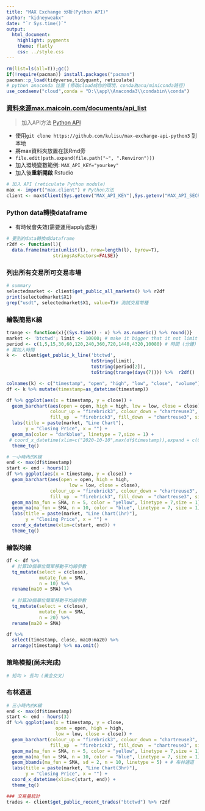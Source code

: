```yaml
---
title: "MAX Exchange 分析(Python API)"
author: "kidneyweakx"
date: "`r Sys.time()`"
output:
  html_document:
    highlight: pygments
    theme: flatly
    css: ../style.css
---
```

```r
rm(list=ls(all=T));gc()
if(!require(pacman)) install.packages("pacman")
pacman::p_load(tidyverse,tidyquant, reticulate)
# python anaconda 位置 (修改cloud成你的環境，conda為ana/miniconda路徑)
use_condaenv("cloud",conda = "D:\\app\\Anaconda3\\condabin\\conda") 
```

### [資料來源max.maicoin.com/documents/api_list](https://max.maicoin.com/documents/api_list)

> 加入API方法 [Python API](https://github.com/kulisu/max-exchange-api-python3)

+ 使用`git clone https://github.com/kulisu/max-exchange-api-python3` 到本地
+ 將max資料夾放置在該Rmd旁
+ `file.edit(path.expand(file.path("~", ".Renviron")))`
+ 加入環境變數範例: `MAX_API_KEY="yourkey"`
+ 加入後**重新開啟** Rstudio

```r
# 加入 API (reticulate Python module)
max <- import("max.client") # Python方法
client <- max$Client(Sys.getenv("MAX_API_KEY"),Sys.getenv("MAX_API_SECRET"))
```

### Python data轉換dataframe
+ 有時候會失效(需要運用apply處理)

```r
# 要到的data轉換成dataframe
r2df <- function(l){
  data.frame(matrix(unlist(l), nrow=length(l), byrow=T),
                 stringsAsFactors=FALSE)}
```

### 列出所有交易所可交易市場

```r
# summary
selectedmarket <- client$get_public_all_markets() %>% r2df
print(selectedmarket$X1)
grep("usdt", selectedmarket$X1, value=T)# 測試交易幣種
```

### 繪製簡易K線
```r
trange <- function(x){(Sys.time() - x) %>% as.numeric() %>% round()}
market <- 'btctwd'; limit <- 10000; # make it bigger that it not limit
period <- c(1,5,15,30,60,120,240,360,720,1440,4320,10080) # 時間 (分鐘)
# 需加入時間
k <-  client$get_public_k_line('btctwd', 
                               toString(limit), 
                               toString(period[2]),
                               toString(trange(days(7)))) %>%  r2df()
```

```r
colnames(k) <- c("timestamp", "open", "high", "low", "close", "volume")
df <- k %>% mutate(timestamp=as_datetime(timestamp)) 
```

```r
df %>% ggplot(aes(x = timestamp, y = close)) +
  geom_barchart(aes(open = open, high = high, low = low, close = close),
                colour_up = "firebrick3", colour_down = "chartreuse3",
                fill_up  = "firebrick3", fill_down  = "chartreuse3", size = 1) +
  labs(title = paste(market, "Line Chart"),
       y = "Closing Price", x = "") +
  geom_ma(color = "darkblue", linetype = 7,size = 1) +
 # coord_x_datetime(xlim=c("2020-10-10",max(df$timestamp)),expand = c(0,0)) +
  theme_tq()
```  
```r
# 一小時內的K線
end <- max(df$timestamp)
start <- end - hours(1)
df %>% ggplot(aes(x = timestamp, y = close)) +
  geom_barchart(aes(open = open, high = high,
                       low = low, close = close),
                colour_up = "firebrick3", colour_down = "chartreuse3",
                fill_up  = "firebrick3", fill_down  = "chartreuse3", size = 6) +
  geom_ma(ma_fun = SMA, n = 5, color = "yellow", linetype = 7,size = 1) +
  geom_ma(ma_fun = SMA, n = 10, color = "blue", linetype = 7, size = 1) + 
  labs(title = paste(market, "Line Chart(1hr)"),
       y = "Closing Price", x = "") +
  coord_x_datetime(xlim=c(start, end)) +
  theme_tq()
```


### 繪製均線
```r
df <- df %>%
  # 計算10個單位簡單移動平均線參數
  tq_mutate(select = c(close),
            mutate_fun = SMA,
            n = 10) %>%
  rename(ma10 = SMA) %>%
  
  # 計算20個單位簡單移動平均線參數
  tq_mutate(select = c(close),
            mutate_fun = SMA,
            n = 20) %>%
  rename(ma20 = SMA)

df %>% 
  select(timestamp, close, ma10:ma20) %>% 
  arrange(timestamp) %>% na.omit()
```

### 策略模擬(尚未完成)
```r
# 短均 > 長均 (黃金交叉)

```

### 布林通道
```r
# 三小時內的K線
end <- max(df$timestamp)
start <- end - hours(3)
df %>% ggplot(aes(x = timestamp, y = close, 
                  open = open, high = high,
                  low = low, close = close)) +
  geom_barchart(colour_up = "firebrick3", colour_down = "chartreuse3",
                fill_up  = "firebrick3", fill_down  = "chartreuse3", size = 3) +
  geom_ma(ma_fun = SMA, n = 5, color = "yellow", linetype = 7,size = 1) +
  geom_ma(ma_fun = SMA, n = 10, color = "blue", linetype = 7, size = 1) +
  geom_bbands(ma_fun = SMA, sd = 2, n = 10, linetype = 5) + # 布林通道
  labs(title = paste(market, "Line Chart(3hr)"),
       y = "Closing Price", x = "") +
  coord_x_datetime(xlim=c(start, end)) +
  theme_tq()
```

```r
### 交易量統計
trades <- client$get_public_recent_trades("btctwd") %>% r2df
```


